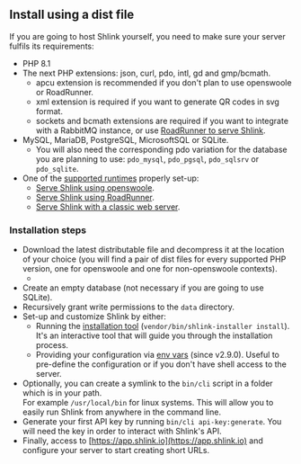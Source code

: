 
## Install using a dist file

If you are going to host Shlink yourself, you need to make sure your server fulfils its requirements:

* PHP 8.1
* The next PHP extensions: json, curl, pdo, intl, gd and gmp/bcmath.
    * apcu extension is recommended if you don't plan to use openswoole or RoadRunner.
    * xml extension is required if you want to generate QR codes in svg format.
    * sockets and bcmath extensions are required if you want to integrate with a RabbitMQ instance, or use [RoadRunner to serve Shlink](/documentation/supported-runtimes/serve-with-roadrunner/).
* MySQL, MariaDB, PostgreSQL, MicrosoftSQL or SQLite.
    * You will also need the corresponding pdo variation for the database you are planning to use: `pdo_mysql`, `pdo_pgsql`, `pdo_sqlsrv` or `pdo_sqlite`.
* One of the [supported runtimes](/documentation/supported-runtimes/) properly set-up:
  * [Serve Shlink using openswoole](/documentation/supported-runtimes/serve-with-openswoole/).
  * [Serve Shlink using RoadRunner](/documentation/supported-runtimes/serve-with-roadrunner/).
  * [Serve Shlink with a classic web server](/documentation/supported-runtimes/classic-web-server/).

### Installation steps

* Download the latest distributable file and decompress it at the location of your choice (you will find a pair of dist files for every supported PHP version, one for openswoole and one for non-openswoole contexts).
  <ul className="list-unstyled" style={{ textAlign: 'center', padding: 0 }}>
    <li>
      <DownloadLatestBtn />
    </li>
  </ul>
* Create an empty database (not necessary if you are going to use SQLite).
* Recursively grant write permissions to the `data` directory.
* Set-up and customize Shlink by either:
    * Running the [installation tool](/documentation/command-line-interface/installation-tool) (`vendor/bin/shlink-installer install`). It's an interactive tool that will guide you through the installation process.
    * Providing your configuration via [env vars](/documentation/environment-variables) (since v2.9.0). Useful to pre-define the configuration or if you don't have shell access to the server.
* Optionally, you can create a symlink to the `bin/cli` script in a folder which is in your path.<br />For example `/usr/local/bin` for linux systems. This will allow you to easily run Shlink from anywhere in the command line.
* Generate your first API key by running `bin/cli api-key:generate`. You will need the key in order to interact with Shlink's API.
* Finally, access to [https://app.shlink.io](https://app.shlink.io) and configure your server to start creating short URLs.
